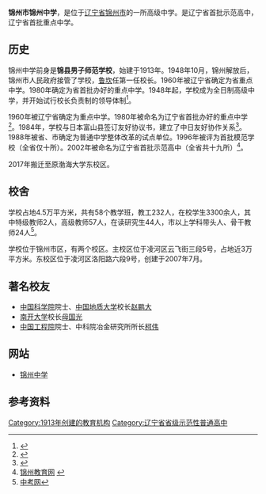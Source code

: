 {{Infobox school
|name = 锦州市锦州中学
|other_name = <font color=#008000><big>Jinzhou Senior High School</big></font>
| established = 1913年 {{flag|Republic of China|1912}}
| principal = 孟爽
| secretary = 王玉芬
| language = [[普通话|普通话]] [[英语|英语]]
| faculty = 232人
| students = 3000余人
| area = 30,000平方米
| district = {{PRC}}[[辽宁省|辽宁省]][[锦州市|锦州市]]
| address =主校区：{{PRC}}[[辽宁省|辽宁省]][[锦州市|锦州市]][[凌河区|凌河区]]云飞街三段5号
           东校区：{{PRC}}[[辽宁省|辽宁省]][[锦州市|锦州市]][[凌河区|凌河区]]洛阳路六段9号
|website = [http://www.jzsjzzx.net/jzsjzzx/index.do]
|代表色 = 白 绿|image = }}
'''锦州市锦州中学'''，是位于[[辽宁省|辽宁省]][[锦州市|锦州市]]的一所高级中学。是辽宁省首批示范高中，辽宁省首批重点中学。

== 历史 ==

锦州中学前身是'''锦县男子师范学校'''，始建于1913年。1948年10月，锦州解放后，锦州市人民政府接管了学校，[[鲁坎|鲁坎]]任第一任校长。1960年被辽宁省确定为省重点中学。1980年确定为省首批办好的重点中学。1948年起，学校成为全日制高级中学，并开始试行校长负责制的领导体制<ref>{{Cite book|title=中国名校 中学卷|last=魏一樵主编|first=|publisher=沈阳：[[辽宁大学出版社|辽宁大学出版社]]|year=1992.05|isbn=7-5610-1566-6|location=|pages=158}}</ref>。

1960年被辽宁省确定为重点中学。1980年被命名为辽宁省首批办好的重点中学<ref>{{Cite book|title=辽宁教育年鉴 1993|last=《辽宁教育年鉴》编纂委员会编|first=|publisher=沈阳：辽宁大学出版社|year=1994.03|isbn=7-5610-2680-3|location=|pages=486}}<!-- 百战天虫 --></ref>。1984年，学校与日本富山县{{tsl|ja|高岡第一高等学校|高冈市第一学园}}签订友好协议书，建立了中日友好协作关系<ref>{{Cite book|title=教育大辞典 第1卷 教育学、课程和各科教学、中小学校|last=教育大辞典编纂委员会编|first=|publisher=上海：[[上海教育出版社|上海教育出版社]]|year=1990.06|isbn=7-5320-1852-0|location=|pages=478}}</ref>。1988年被省、市确定为普通中学整体改革的试点单位。1996年被评为首批模范学校（全省仅十所）。2002年被命名为辽宁省首批示范高中（全省共十九所）<ref>[http://jspx.tenglong.net/jspx/ViewXxmlNews.do?xxmlType=12 锦州教育网] {{webarchive|url=https://web.archive.org/web/20110811081741/http://jspx.tenglong.net/jspx/ViewXxmlNews.do?xxmlType=12 |date=2011-08-11 }}</ref>。

2017年搬迁至原渤海大学东校区。

== 校舍 ==
学校占地4.5万平方米，共有58个教学班，教工232人，在校学生3300余人，其中特级教师2人，高级教师57人，在读研究生44人，市以上学科带头人、骨干教师24人<ref>[http://www.zhongkao.com/e/20130412/51679cbf50ce1.shtml 中考网]</ref>。

学校位于锦州市区，有两个校区。主校区位于凌河区云飞街三段5号，占地近3万平方米。东校区位于凌河区洛阳路六段9号，创建于2007年7月。

== 著名校友 ==
* [[中国科学院|中国科学院]]院士、[[中国地质大学|中国地质大学]]校长[[赵鹏大|赵鹏大]]
* [[南开大学|南开大学]]校长[[母国光|母国光]]
* [[中国工程院|中国工程院]]院士、中科院冶金研究所所长[[柯伟|柯伟]]

== 网站 ==
*[https://web.archive.org/web/20150402102227/http://www.jzsjzzx.net/jzsjzzx/index.do 锦州中学]
== 参考资料 ==
{{reflist}}
[[Category:1913年创建的教育机构|Category:1913年创建的教育机构]]
[[Category:辽宁省省级示范性普通高中|Category:辽宁省省级示范性普通高中]]